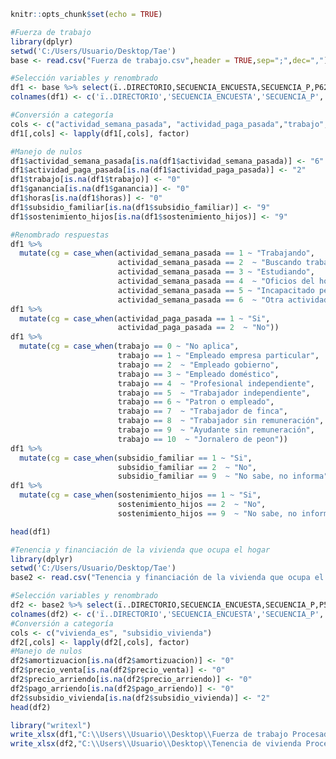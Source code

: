 ```{r setup, include=FALSE}
knitr::opts_chunk$set(echo = TRUE)
```


```{r}
#Fuerza de trabajo
library(dplyr)
setwd('C:/Users/Usuario/Desktop/Tae')
base <- read.csv("Fuerza de trabajo.csv",header = TRUE,sep=";",dec=",")
```

```{r}
#Selección variables y renombrado
df1 <- base %>% select(ï..DIRECTORIO,SECUENCIA_ENCUESTA,SECUENCIA_P,P6240,P6250,P6435,P8624,P8630,P415,P8644)
colnames(df1) <- c('ï..DIRECTORIO','SECUENCIA_ENCUESTA','SECUENCIA_P','actividad_semana_pasada', 'actividad_paga_pasada', 'trabajo', 'ganancia', 'subsidio_familiar','horas','sostenimiento_hijos')

#Conversión a categoría
cols <- c("actividad_semana_pasada", "actividad_paga_pasada","trabajo","subsidio_familiar","sostenimiento_hijos")
df1[,cols] <- lapply(df1[,cols], factor)

#Manejo de nulos
df1$actividad_semana_pasada[is.na(df1$actividad_semana_pasada)] <- "6"
df1$actividad_paga_pasada[is.na(df1$actividad_paga_pasada)] <- "2"
df1$trabajo[is.na(df1$trabajo)] <- "0"
df1$ganancia[is.na(df1$ganancia)] <- "0"
df1$horas[is.na(df1$horas)] <- "0"
df1$subsidio_familiar[is.na(df1$subsidio_familiar)] <- "9"
df1$sostenimiento_hijos[is.na(df1$sostenimiento_hijos)] <- "9"

#Renombrado respuestas
df1 %>% 
  mutate(cg = case_when(actividad_semana_pasada == 1 ~ "Trabajando",
                        actividad_semana_pasada == 2  ~ "Buscando trabajo",
                        actividad_semana_pasada == 3 ~ "Estudiando",
                        actividad_semana_pasada == 4  ~ "Oficios del hogar",
                        actividad_semana_pasada == 5 ~ "Incapacitado permanentemente",
                        actividad_semana_pasada == 6  ~ "Otra actividad"))
df1 %>% 
  mutate(cg = case_when(actividad_paga_pasada == 1 ~ "Si",
                        actividad_paga_pasada == 2  ~ "No"))
df1 %>% 
  mutate(cg = case_when(trabajo == 0 ~ "No aplica",
                        trabajo == 1 ~ "Empleado empresa particular",
                        trabajo == 2  ~ "Empleado gobierno",
                        trabajo == 3 ~ "Empleado doméstico",
                        trabajo == 4  ~ "Profesional independiente",
                        trabajo == 5  ~ "Trabajador independiente",
                        trabajo == 6 ~ "Patron o empleado",
                        trabajo == 7  ~ "Trabajador de finca",
                        trabajo == 8  ~ "Trabajador sin remuneración",
                        trabajo == 9  ~ "Ayudante sin remuneración",
                        trabajo == 10  ~ "Jornalero de peon"))
df1 %>% 
  mutate(cg = case_when(subsidio_familiar == 1 ~ "Si",
                        subsidio_familiar == 2  ~ "No",
                        subsidio_familiar == 9  ~ "No sabe, no informa"))
df1 %>% 
  mutate(cg = case_when(sostenimiento_hijos == 1 ~ "Si",
                        sostenimiento_hijos == 2  ~ "No",
                        sostenimiento_hijos == 9  ~ "No sabe, no informa"))

head(df1)
```


```{r}
#Tenencia y financiación de la vivienda que ocupa el hogar
library(dplyr)
setwd('C:/Users/Usuario/Desktop/Tae')
base2 <- read.csv("Tenencia y financiación de la vivienda que ocupa el hogar.csv",header = TRUE,sep=";",dec=",")
```

```{r}
#Selección variables y renombrado
df2 <- base2 %>% select(ï..DIRECTORIO,SECUENCIA_ENCUESTA,SECUENCIA_P,P5095,P5100,P5110,P5130,P5140,P5160)
colnames(df2) <- c('ï..DIRECTORIO','SECUENCIA_ENCUESTA','SECUENCIA_P','vivienda_es', 'amortizuacion', 'precio_venta', 'precio_arriendo','pago_arriendo', 'subsidio_vivienda')
#Conversión a categoría
cols <- c("vivienda_es", "subsidio_vivienda")
df2[,cols] <- lapply(df2[,cols], factor)
#Manejo de nulos
df2$amortizuacion[is.na(df2$amortizuacion)] <- "0"
df2$precio_venta[is.na(df2$precio_venta)] <- "0"
df2$precio_arriendo[is.na(df2$precio_arriendo)] <- "0"
df2$pago_arriendo[is.na(df2$pago_arriendo)] <- "0"
df2$subsidio_vivienda[is.na(df2$subsidio_vivienda)] <- "2"
head(df2)
```



```{r}
library("writexl")
write_xlsx(df1,"C:\\Users\\Usuario\\Desktop\\Fuerza de trabajo Procesada.xlsx")
write_xlsx(df2,"C:\\Users\\Usuario\\Desktop\\Tenencia de vivienda Procesada.xlsx")
```



